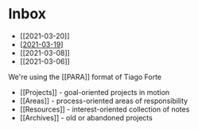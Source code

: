 # Inbox

- [[2021-03-20]]
- [[2021-03-19]]
- [[2021-03-08]]
- [[2021-03-06]]

We're using the [[PARA]] format of Tiago Forte

- [[Projects]] - goal-oriented projects in motion
- [[Areas]] - process-oriented areas of responsibility
- [[Resources]] - interest-oriented collection of notes
- [[Archives]] - old or abandoned projects

[//begin]: # "Autogenerated link references for markdown compatibility"
[2021-03-19]: ../../journal/2021-03-19 "Kerrbear Journal 2021-03-19"
[//end]: # "Autogenerated link references"